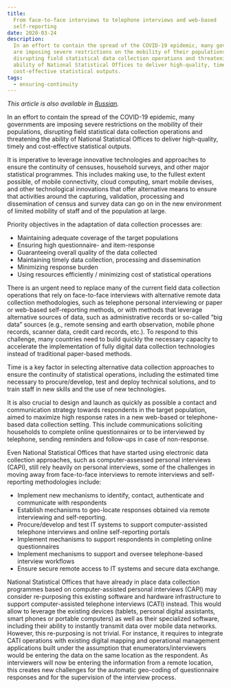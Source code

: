 ```yaml
---
title:
  From face-to-face interviews to telephone interviews and web-based
  self-reporting
date: 2020-03-24
description:
  In an effort to contain the spread of the COVID-19 epidemic, many governments
  are imposing severe restrictions on the mobility of their populations,
  disrupting field statistical data collection operations and threatening the
  ability of National Statistical Offices to deliver high-quality, timely and
  cost-effective statistical outputs.
tags:
  - ensuring-continuity
---
```


_This article is also available in [Russian](./ru.pdf)._

In an effort to contain the spread of the COVID-19 epidemic, many governments
are imposing severe restrictions on the mobility of their populations,
disrupting field statistical data collection operations and threatening the
ability of National Statistical Offices to deliver high-quality, timely and
cost-effective statistical outputs.

It is imperative to leverage innovative technologies and approaches to ensure
the continuity of censuses, household surveys, and other major statistical
programmes. This includes making use, to the fullest extent possible, of mobile
connectivity, cloud computing, smart mobile devises, and other technological
innovations that offer alternative means to ensure that activities around the
capturing, validation, processing and dissemination of census and survey data
can go on in the new environment of limited mobility of staff and of the
population at large.

Priority objectives in the adaptation of data collection processes are:

- Maintaining adequate coverage of the target populations
- Ensuring high questionnaire- and item-response
- Guaranteeing overall quality of the data collected
- Maintaining timely data collection, processing and dissemination
- Minimizing response burden
- Using resources efficiently / minimizing cost of statistical operations

There is an urgent need to replace many of the current field data collection
operations that rely on face-to-face interviews with alternative remote data
collection methodologies, such as telephone personal interviewing or paper or
web-based self-reporting methods, or with methods that leverage alternative
sources of data, such as administrative records or so-called “big data” sources
\(e.g., remote sensing and earth observation, mobile phone records, scanner
data, credit card records, etc.\). To respond to this challenge, many countries
need to build quickly the necessary capacity to accelerate the implementation of
fully digital data collection technologies instead of traditional paper-based
methods.

Time is a key factor in selecting alternative data collection approaches to
ensure the continuity of statistical operations, including the estimated time
necessary to procure/develop, test and deploy technical solutions, and to train
staff in new skills and the use of new technologies.

It is also crucial to design and launch as quickly as possible a contact and
communication strategy towards respondents in the target population, aimed to
maximize high response rates in a new web-based or telephone-based data
collection setting. This include communications soliciting households to
complete online questionnaires or to be interviewed by telephone, sending
reminders and follow-ups in case of non-response.

Even National Statistical Offices that have started using electronic data
collection approaches, such as computer-assessed personal interviews \(CAPI\),
still rely heavily on personal interviews, some of the challenges in moving away
from face-to-face interviews to remote interviews and self-reporting
methodologies include:

- Implement new mechanisms to identify, contact, authenticate and communicate
  with respondents
- Establish mechanisms to geo-locate responses obtained via remote interviewing
  and self-reporting.
- Procure/develop and test IT systems to support computer-assisted telephone
  interviews and online self-reporting portals
- Implement mechanisms to support respondents in completing online
  questionnaires
- Implement mechanisms to support and oversee telephone-based interview
  workflows
- Ensure secure remote access to IT systems and secure data exchange.

National Statistical Offices that have already in place data collection
programmes based on computer-assisted personal interviews \(CAPI\) may consider
re-purposing this existing software and hardware infrastructure to support
computer-assisted telephone interviews \(CATI\) instead. This would allow to
leverage the existing devices \(tablets, personal digital assistants, smart
phones or portable computers\) as well as their specialized software, including
their ability to instantly transmit data over mobile data networks. However,
this re-purposing is not trivial. For instance, it requires to integrate CATI
operations with existing digital mapping and operational management applications
built under the assumption that enumerators/interviewers would be entering the
data on the same location as the respondent. As interviewers will now be
entering the information from a remote location, this creates new challenges for
the automatic geo-coding of questionnaire responses and for the supervision of
the interview process.
